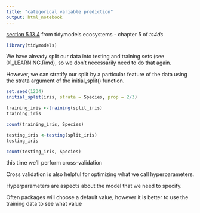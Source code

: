 ```yaml
---
title: "categorical variable prediction"
output: html_notebook
---
```


[section 5.13.4](https://jhudatascience.org/tidyversecourse/model.html#example-of-categorical-variable-prediction) from tidymodels ecosystems - chapter 5 of _ts4ds_

```r
library(tidymodels)
```



We have already split our data into testing and training sets (see 01_LEARNING.Rmd), so we don’t necessarily need to do that again.

However, we can stratify our split by a particular feature of the data using the strata argument of the initial_split() function.


```r
set.seed(1234)
initial_split(iris, strata = Species, prop = 2/3)
```

```r
training_iris <-training(split_iris)
training_iris
```

```r
count(training_iris, Species)
```

```r
testing_iris <-testing(split_iris)
testing_iris
```


```r
count(testing_iris, Species)
```

this time we'll perform cross-validation

Cross validation is also helpful for optimizing what we call hyperparameters.

Hyperparameters are aspects about the model that we need to specify. 


Often packages will choose a default value, however it is better to use the training data to see what value





